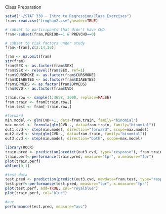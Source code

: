 Class Preparation
```{r}
setwd("~/STAT 330 - Intro to Regression/Class Exercises")
fram<-read.csv("frmgham2.csv",header=TRUE)

# subset to participants that didn't have CHD
fram<-subset(fram,PERIOD==1 & PREVCHD==0)

# subset to risk factors under study
fram<-fram[,c(2:14,30)]

fram <- na.omit(fram)
str(fram)
fram$SEX <- as.factor(fram$SEX)
fram$SEX <- relevel(fram$SEX, ref=1)
fram$CURSMOKE <- as.factor(fram$CURSMOKE)
fram$DIABETES <- as.factor(fram$DIABETES)
fram$BPMEDS <- as.factor(fram$BPMEDS)
fram$CVD <- as.factor(fram$CVD)

train.row <- sample(1:3658, 3000, replace=FALSE)
fram.train <- fram[train.row,]
fram.test <- fram[-train.row,]

```


```{r}
#forward
min.model <- glm(CVD~+1, data=fram.train, family="binomial")
max.model <- formula(glm(CVD~., data=fram.train, family="binomial"))
out1.cvd <- step(min.model, direction="forward", scope=max.model)
out2.cvd <- step(glm(CVD~., data=fram.train, family="binomial"))
out3.cvd <- step(min.model, direction="both", scope=max.model)

library(ROCR)
train.pred <- prediction(predict(out3.cvd, type="response"), fram.train$CVD)
train.perf<-performance(train.pred, measure="tpr", x.measure="fpr")
plot(train.perf)
abline(0,1)

#test.data
test.pred <- prediction(predict(out3.cvd, newdata=fram.test, type="response"), fram.test$CVD)
test.perf<-performance(test.pred, measure="tpr", x.measure="fpr")
plot(test.perf, add=TRUE, col="royalblue")
plot(train.perf, col="blue")

#auc
performance(test.pred, measure="auc")

```












